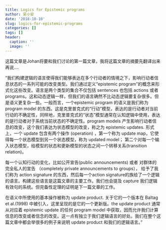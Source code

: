 ```yaml
---
title: Logics for Epistemic programs
author: 吴小安
date: '2018-10-10'
slug: logics-for-epistemic-programs
categories: []
tags: []
header:
  caption: ''
  image: ''
---
```


这篇文章是Johan将要和我们讨论的第一篇文章，我将这篇文章的摘要先翻译出来再说....

“我们构建逻辑的语言使得我们能够表达在多个行动者的情境之下，影响行动者信息状态的一系列可能的改变类型。我们通过定义“epistemic program”的概念来形式化这些改变。语言是两个类型的集合不仅包括 sentences 也包括 actions 或者 programs。这和动态逻辑一样，但我们的语言确然不比动态逻辑要复杂很多。但是语义更复杂一些。一般而言，一个epistemic program 的语义是我们称为 program model 的东西。这是克里普克式的“行动”模型，表达的是行动者对当前行动的不确定性，同样地，克里普克式的“状态”模型通常在认知逻辑中使用，表达的是行动者对于系统当前状态的不确定性。program models 产生影响行动者信息的改变，这个我们表达为状态模型的改变，称之为 epistemic updates. 形式上，一个 update 包含有两个操作 (operation) ，第一个称为 update map，它使得每一个状态模型到另一个状态模型，称为 updated model； 第二个对每一个输入状态模型，给模型的状态和更新模型的状态之间一个转移关系(transition relation)。

每一个认知行动的变化，比如公开宣告(public announcements) 或者 对群体的完全私人的宣告 （completely private announcements to groups）， 给予了我们称为 action signature 的东西，然后每一个action signature的族给了一个逻辑的语言。构建这些语言是这篇文章的主要工作。我们也会提及 capture 我们逻辑有效句的系统。但完备性定理的证明是下一篇文章的工作。

在语义中所使用的基本操作被称为 update product. 关于它的一个版本在 Baltag et al.(1998) 中被引入，这里呈现的是它的一个更新版。the update product 通常从对应着 epistemic update 的任何 program model 中获取，因而允许我们计算信息的改变或者信念的改变。这一点有独立于我们逻辑语言的好处。我们在整个这篇文章中都会举很多的例子来说明 update product 和我们的逻辑语言。”



